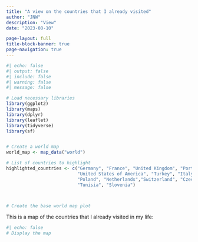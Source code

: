 ```yaml
---
title: "A view on the countries that I already visited"
author: "JNW"
description: "View"
date: "2023-08-10"

page-layout: full
title-block-banner: true
page-navigation: true
---
```


```r
#| echo: false
#| output: false
#| include: false
#| warning: false
#| message: false

# Load necessary libraries
library(ggplot2)
library(maps)
library(dplyr)
library(leaflet)
library(tidyverse)
library(sf)


# Create a world map
world_map <- map_data("world")

# List of countries to highlight
highlighted_countries <- c("Germany", "France", "United Kingdom", "Portugal", "Spain",
                           "United States of America", "Turkey", "Italy", "	Czechia", 
                           "Poland", "Netherlands","Switzerland", "Czech Republic", 
                           "Tunisia", "Slovenia")



# Create the base world map plot

```

This is a map of the countries that I already visited in my life:

```r
#| echo: false
# Display the map



```
